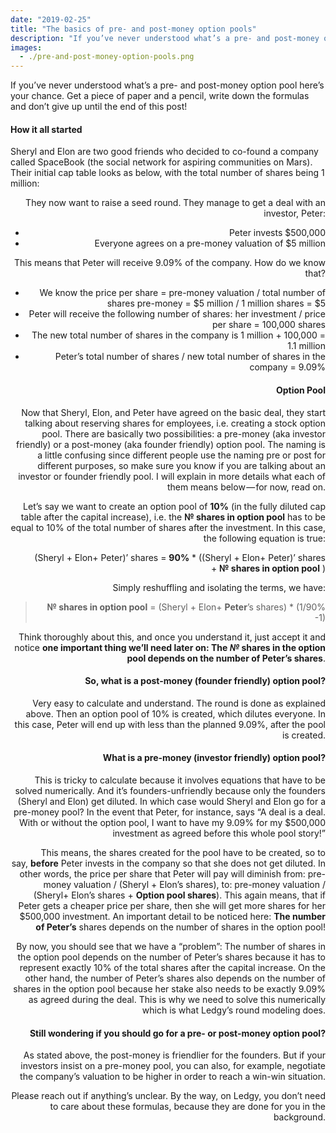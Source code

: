 ```yaml
---
date: "2019-02-25"
title: "The basics of pre- and post-money option pools"
description: "If you’ve never understood what’s a pre- and post-money option pool, here’s your chance."
images:
  - ./pre-and-post-money-option-pools.png
---
```



If you’ve never understood what’s a pre- and post-money option pool here’s your chance. Get a piece of paper and a pencil, write down the formulas and don’t give up until the end of this post!

#### How it all started

Sheryl and Elon are two good friends who decided to co-found a company called SpaceBook (the social network for aspiring communities on Mars). Their initial cap table looks as below, with the total number of shares being 1 million:

<Image1 width="400" align="right" />


They now want to raise a seed round. They manage to get a deal with an investor, Peter:

-   Peter invests $500,000
-   Everyone agrees on a pre-money valuation of $5 million

This means that Peter will receive 9.09% of the company. How do we know that?

-   We know the price per share = pre-money valuation / total number of shares pre-money = $5 million / 1 million shares = $5
-   Peter will receive the following number of shares: her investment / price per share = 100,000 shares
-   The new total number of shares in the company is 1 million + 100,000 = 1.1 million
-   Peter’s total number of shares / new total number of shares in the company = 9.09%

#### Option Pool

Now that Sheryl, Elon, and Peter have agreed on the basic deal, they start talking about reserving shares for employees, i.e. creating a stock option pool. There are basically two possibilities: a pre-money (aka investor friendly) or a post-money (aka founder friendly) option pool. The naming is a little confusing since different people use the naming pre or post for different purposes, so make sure you know if you are talking about an investor or founder friendly pool. I will explain in more details what each of them means below — for now, read on.

Let’s say we want to create an option pool of **10%** (in the fully diluted cap table after the capital increase), i.e. the **№ shares in option pool** has to be equal to 10% of the total number of shares after the investment. In this case, the following equation is true:

(Sheryl + Elon+ Peter)’ shares = **90%** \* ((Sheryl + Elon+ Peter)’ shares + **№ shares in option pool** )

Simply reshuffling and isolating the terms, we have:

> **№ shares in option pool** = (Sheryl + Elon+ **Peter**’s shares) \* (1/90% -1)

Think thoroughly about this, and once you understand it, just accept it and notice **one important thing we’ll need later on: The *№* shares in the option pool depends on the number of Peter’s shares**.

#### So, what is a post-money (founder friendly) option pool?

Very easy to calculate and understand. The round is done as explained above. Then an option pool of 10% is created, which dilutes everyone. In this case, Peter will end up with less than the planned 9.09%, after the pool is created.

#### What is a pre-money (investor friendly) option pool?

This is tricky to calculate because it involves equations that have to be solved numerically. And it’s founders-unfriendly because only the founders (Sheryl and Elon) get diluted. In which case would Sheryl and Elon go for a pre-money pool? In the event that Peter, for instance, says “A deal is a deal. With or without the option pool, I want to have my 9.09% for my $500,000 investment as agreed before this whole pool story!”

This means, the shares created for the pool have to be created, so to say, **before** Peter invests in the company so that she does not get diluted. In other words, the price per share that Peter will pay will diminish from: pre-money valuation / (Sheryl + Elon’s shares), to: pre-money valuation / (Sheryl+ Elon’s shares + **Option pool shares**). This again means, that if Peter gets a cheaper price per share, then she will get more shares for her $500,000 investment. An important detail to be noticed here: **The number of Peter’s** shares depends on the number of shares in the option pool!

By now, you should see that we have a “problem”: The number of shares in the option pool depends on the number of Peter’s shares because it has to represent exactly 10% of the total shares after the capital increase. On the other hand, the number of Peter’s shares also depends on the number of shares in the option pool because her stake also needs to be exactly 9.09% as agreed during the deal. This is why we need to solve this numerically which is what Ledgy’s round modeling does.

#### Still wondering if you should go for a pre- or post-money option pool?

As stated above, the post-money is friendlier for the founders. But if your investors insist on a pre-money pool, you can also, for example, negotiate the company’s valuation to be higher in order to reach a win-win situation.

Please reach out if anything’s unclear. By the way, on Ledgy, you don’t need to care about these formulas, because they are done for you in the background.
